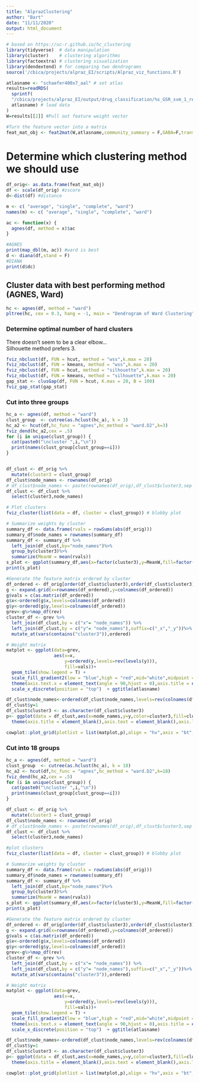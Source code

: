 ```yaml
---
title: "AlprazClustering"
author: "Bart"
date: "11/11/2020"
output: html_document
---
```


```r
# based on https://uc-r.github.io/hc_clustering
library(tidyverse)  # data manipulation
library(cluster)    # clustering algorithms
library(factoextra) # clustering visualization
library(dendextend) # for comparing two dendrograms
source('/cbica/projects/alpraz_EI/scripts/Alpraz_viz_functions.R')

```

```r
atlasname <- "schaefer400x7_aal" # set atlas
results=readRDS(
  sprintf(
  "/cbica/projects/alpraz_EI/output/drug_classification/%s_GSR_svm_1_results.rds",
  atlasname) # load data
)
W=results[[2]] #Pull out feature weight vector

#Turn the feature vector into a matrix
feat_mat_obj <- feat2mat(W,atlasname,community_summary = F,GABA=F,transmodality = F)
```

# Determine which clustering method we should use
```r
df_orig<- as.data.frame(feat_mat_obj)
df <- scale(df_orig) #zscore
d<-dist(df) #distance

m <- c( "average", "single", "complete", "ward")
names(m) <- c( "average", "single", "complete", "ward")

ac <- function(x) {
  agnes(df, method = x)$ac
}

#AGNES
print(map_dbl(m, ac)) #ward is best
d <- diana(df,stand = F)
#DIANA
print(d$dc)
```

## Cluster data with best performing method (AGNES, Ward)
```r
hc <- agnes(df, method = "ward")
pltree(hc, cex = 0.3, hang = -1, main = "Dendrogram of Ward Clustering")# Too hard to seee much

```

### Determine optimal number of hard clusters
There doesn't seem to be a clear elbow...  
Silhouette method prefers 3.  

```r
fviz_nbclust(df, FUN = hcut, method = "wss",k.max = 20)
fviz_nbclust(df, FUN = kmeans, method = "wss",k.max = 20)
fviz_nbclust(df, FUN = hcut, method = "silhouette",k.max = 20)
fviz_nbclust(df, FUN = kmeans, method = "silhouette",k.max = 20)
gap_stat <- clusGap(df, FUN = hcut, K.max = 20, B = 100)
fviz_gap_stat(gap_stat)

```

### Cut into three groups
```r
hc_a <- agnes(df, method = "ward")
clust_group  <- cutree(as.hclust(hc_a), k = 3)
hc_a2 <- hcut(df,hc_func = "agnes",hc_method = "ward.D2",k=3)
fviz_dend(hc_a2,cex = .5)
for (i in unique(clust_group)) {
  cat(paste0("\ncluster ",i,"\n"))
  print(names(clust_group[clust_group==i]))
}


df_clust <- df_orig %>%
  mutate(cluster3 = clust_group)
df_clust$node_names <- rownames(df_orig)
# df_clust$node_names <- paste(rownames(df_orig),df_clust$cluster3,sep = "_")
df_clust <- df_clust %>%
  select(cluster3,node_names)

# Plot clusters
fviz_cluster(list(data = df, cluster = clust_group)) # blobby plot

# Summarize weights by cluster
summary_df <- data.frame(rvals = rowSums(abs(df_orig)))
summary_df$node_names = rownames(summary_df)
summary_df <- summary_df %>%
  left_join(df_clust,by="node_names")%>%
  group_by(cluster3)%>%
  summarize(MeanW = mean(rvals))
s_plot <- ggplot(summary_df,aes(x=factor(cluster3),y=MeanW,fill=factor(cluster3)))+geom_col()
print(s_plot)

#Generate the feature matrix ordered by cluster
df_ordered <- df_orig[order(df_clust$cluster3),order(df_clust$cluster3)]
g <- expand.grid(x=rownames(df_ordered),y=colnames(df_ordered))
g$vals = c(as.matrix(df_ordered))
g$x<-ordered(g$x,levels=colnames(df_ordered))
g$y<-ordered(g$y,levels=colnames(df_ordered))
grev<-g%>%map_df(rev)
cluster_df <- grev %>%
  left_join(df_clust,by = c("x"= "node_names")) %>%
  left_join(df_clust,by = c("y"= "node_names"),suffix=c("_x","_y"))%>%
  mutate_at(vars(contains("cluster3")),ordered)

# Weight matrix
matplot <- ggplot(data=grev,
                  aes(x=x,
                      y=ordered(y,levels=rev(levels(y))),
                      fill=vals))+ 
  geom_tile(show.legend = T) +
  scale_fill_gradient2(low = "blue",high = "red",mid="white",midpoint = 0) + labs(fill = "W") +
  theme(axis.text.x = element_text(angle = 90,hjust = 0),axis.title = element_blank(),legend.position = "bottom",axis.text = element_text(size = 5),plot.margin = unit(c(0, 0, 0, 0), "cm")) +
  scale_x_discrete(position = "top")  + ggtitle(atlasname)

df_clust$node_names<-ordered(df_clust$node_names,levels=rev(colnames(df_ordered)))
df_clust$y=1
df_clust$cluster3 <- as.character(df_clust$cluster3)
p<- ggplot(data = df_clust,aes(x=node_names,y=y,color=cluster3,fill=cluster3))+geom_col()+coord_flip()+
  theme(axis.title = element_blank(),axis.text = element_blank(),axis.line = element_blank(),axis.ticks = element_blank())

cowplot::plot_grid(plotlist = list(matplot,p),align = "hv",axis = "bt",rel_widths = c(1,.25))
```


### Cut into 18 groups
```r
hc_a <- agnes(df, method = "ward")
clust_group  <- cutree(as.hclust(hc_a), k = 18)
hc_a2 <- hcut(df,hc_func = "agnes",hc_method = "ward.D2",k=18)
fviz_dend(hc_a2,cex = .5)
for (i in unique(clust_group)) {
  cat(paste0("\ncluster ",i,"\n"))
  print(names(clust_group[clust_group==i]))
}

df_clust <- df_orig %>%
  mutate(cluster3 = clust_group)
df_clust$node_names <- rownames(df_orig)
# df_clust$node_names <- paste(rownames(df_orig),df_clust$cluster3,sep = "_")
df_clust <- df_clust %>%
  select(cluster3,node_names)

#plot clusters
fviz_cluster(list(data = df, cluster = clust_group)) # blobby plot

# Summarize weights by cluster
summary_df <- data.frame(rvals = rowSums(abs(df_orig)))
summary_df$node_names = rownames(summary_df)
summary_df <- summary_df %>%
  left_join(df_clust,by="node_names")%>%
  group_by(cluster3)%>%
  summarize(MeanW = mean(rvals))
s_plot <- ggplot(summary_df,aes(x=factor(cluster3),y=MeanW,fill=factor(cluster3)))+geom_col()
print(s_plot)

#Generate the feature matrix ordered by cluster
df_ordered <- df_orig[order(df_clust$cluster3),order(df_clust$cluster3)]
g <- expand.grid(x=rownames(df_ordered),y=colnames(df_ordered))
g$vals = c(as.matrix(df_ordered))
g$x<-ordered(g$x,levels=colnames(df_ordered))
g$y<-ordered(g$y,levels=colnames(df_ordered))
grev<-g%>%map_df(rev)
cluster_df <- grev %>%
  left_join(df_clust,by = c("x"= "node_names")) %>%
  left_join(df_clust,by = c("y"= "node_names"),suffix=c("_x","_y"))%>%
  mutate_at(vars(contains("cluster3")),ordered)

# Weight matrix
matplot <- ggplot(data=grev,
                  aes(x=x,
                      y=ordered(y,levels=rev(levels(y))),
                      fill=vals))+ 
  geom_tile(show.legend = T) +
  scale_fill_gradient2(low = "blue",high = "red",mid="white",midpoint = 0) + labs(fill = "W") +
  theme(axis.text.x = element_text(angle = 90,hjust = 0),axis.title = element_blank(),legend.position = "bottom",axis.text = element_text(size = 5),plot.margin = unit(c(0, 0, 0, 0), "cm")) +
  scale_x_discrete(position = "top")  + ggtitle(atlasname)

df_clust$node_names<-ordered(df_clust$node_names,levels=rev(colnames(df_ordered)))
df_clust$y=1
df_clust$cluster3 <- as.character(df_clust$cluster3)
p<- ggplot(data = df_clust,aes(x=node_names,y=y,color=cluster3,fill=cluster3))+geom_col()+coord_flip()+
  theme(axis.title = element_blank(),axis.text = element_blank(),axis.line = element_blank(),axis.ticks = element_blank())

cowplot::plot_grid(plotlist = list(matplot,p),align = "hv",axis = "bt",rel_widths = c(1,.25))
```
